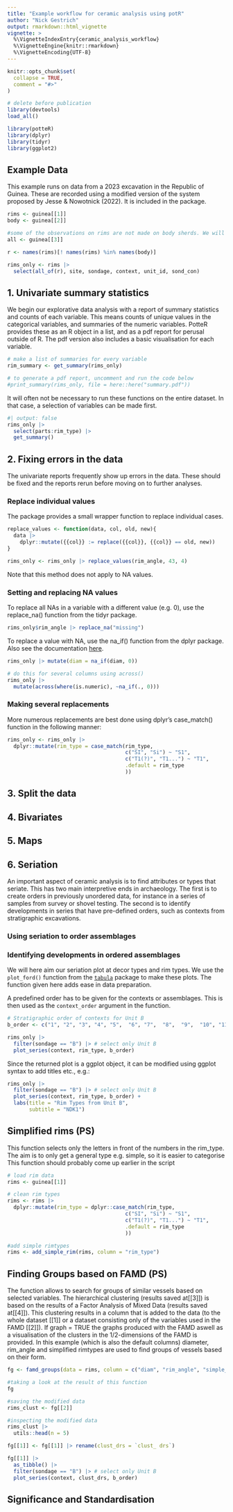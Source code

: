 ```yaml
---
title: "Example workflow for ceramic analysis using potR"
author: "Nick Gestrich"
output: rmarkdown::html_vignette
vignette: >
  %\VignetteIndexEntry{ceramic_analysis_workflow}
  %\VignetteEngine{knitr::rmarkdown}
  %\VignetteEncoding{UTF-8}
---
```


```r
knitr::opts_chunk$set(
  collapse = TRUE,
  comment = "#>"
)
```

```r
# delete before publication
library(devtools)
load_all()
```


```r
library(potteR)
library(dplyr)
library(tidyr)
library(ggplot2)
```

## Example Data

This example runs on data from a 2023 excavation in the Republic of Guinea. These are recorded using a modified version of the system proposed by Jesse & Nowotnick (2022). It is included in the package.

```r
rims <- guinea[[1]]
body <- guinea[[2]]

#some of the observations on rims are not made on body sherds. We will treat these observations separately
all <- guinea[[3]]

r <- names(rims)[! names(rims) %in% names(body)]

rims_only <- rims |> 
  select(all_of(r), site, sondage, context, unit_id, sond_con)
```

## 1. Univariate summary statistics

We begin our explorative data analysis with a report of summary statistics and counts of each variable. This means counts of unique values in the categorical variables, and summaries of the numeric variables. PotteR provides these as an R object in a list, and as a pdf report for perusal outside of R. The pdf version also includes a basic visualisation for each variable.

```r
# make a list of summaries for every variable
rim_summary <- get_summary(rims_only)

# to generate a pdf report, uncomment and run the code below
#print_summary(rims_only, file = here::here("summary.pdf"))
```

It will often not be necessary to run these functions on the entire dataset. In that case, a selection of variables can be made first.

```r
#| output: false
rims_only |> 
  select(parts:rim_type) |> 
  get_summary()
```

## 2. Fixing errors in the data

The univariate reports frequently show up errors in the data. These should be fixed and the reports rerun before moving on to further analyses.

### Replace individual values

The package provides a small wrapper function to replace individual cases.

```r
replace_values <- function(data, col, old, new){
  data |> 
    dplyr::mutate({{col}} := replace({{col}}, {{col}} == old, new))
}

rims_only <- rims_only |> replace_values(rim_angle, 43, 4)
```

Note that this method does not apply to NA values.

### Setting and replacing NA values

To replace all NAs in a variable with a different value (e.g. 0), use the replace_na() function from the tidyr package.

```r
rims_only$rim_angle |> replace_na("missing")
```

To replace a value with NA, use the na_if() function from the dplyr package. Also see the documentation [here](https://dplyr.tidyverse.org/reference/na_if.html).

```r
rims_only |> mutate(diam = na_if(diam, 0))

# do this for several columns using across()
rims_only |> 
  mutate(across(where(is.numeric), ~na_if(., 0)))
```

### Making several replacements

More numerous replacements are best done using dplyr's case_match() function in the following manner:

```r
rims_only <- rims_only |> 
  dplyr::mutate(rim_type = case_match(rim_type, 
                                      c("SI", "Si") ~ "S1",
                                      c("T1(?)", "T1...") ~ "T1",
                                      .default = rim_type
                                      ))
```

## 3. Split the data

## 4. Bivariates

## 5. Maps

## 6. Seriation

An important aspect of ceramic analysis is to find attributes or types that seriate. This has two main interpretive ends in archaeology. The first is to create orders in previously unordered data, for instance in a series of samples from survey or shovel testing. The second is to identify developments in series that have pre-defined orders, such as contexts from stratigraphic excavations.

### Using seriation to order assemblages

### Identifying developments in ordered assemblages

We will here aim our seriation plot at decor types and rim types. We use the `plot_ford()` function from the [`tabula`](https://www.tesselle.org/packages.html) package to make these plots. The function given here adds ease in data preparation.

A predefined order has to be given for the contexts or assemblages. This is then used as the `context_order` argument in the function.

```r
# Stratigraphic order of contexts for Unit B
b_order <- c("1", "2", "3", "4", "5",  "6", "7",  "8",  "9",  "10", "11", "12", "13", "14", "15", "16", "17", "18", "19", "20", "21", "22", "23",  "24", "25", "26")

rims_only |> 
  filter(sondage == "B") |> # select only Unit B
  plot_series(context, rim_type, b_order)
```

Since the returned plot is a ggplot object, it can be modified using ggplot syntax to add titles etc., e.g.:

```r
rims_only |> 
  filter(sondage == "B") |> # select only Unit B
  plot_series(context, rim_type, b_order) +
  labs(title = "Rim Types from Unit B",
       subtitle = "NDK1")
```


## Simplified rims (PS)
This function selects only the letters in front of the numbers in the rim_type. The aim is to only get a general type e.g. simple, so it is easier to categorise
This function should probably come up earlier in the script
```r
# load rim data
rims <- guinea[[1]]

# clean rim types
rims <- rims |> 
  dplyr::mutate(rim_type = dplyr::case_match(rim_type, 
                                      c("SI", "Si") ~ "S1",
                                      c("T1(?)", "T1...") ~ "T1",
                                      .default = rim_type
                                      ))

#add simple rimtypes
rims <- add_simple_rim(rims, column = "rim_type")

```


## Finding Groups based on FAMD (PS)
The function allows to search for groups of similar vessels based on selected variables. The hierarchical clustering (results saved at[[3]]) is based on the results of a Factor Analysis of Mixed Data (results saved at[[4]]). This clustering results in a column that is added to the data (to the whole dataset [[1]] or a dataset consisting only of the variables used in the FAMD [[2]]). If graph = TRUE the graphs produced with the FAMD aswell as a visualisation of the clusters in the 1/2-dimensions of the FAMD is provided.
In this example (which is also the default columns) diameter, rim_angle and simplified rimtypes are used to find groups of vessels based on their form.
```r


fg <- famd_groups(data = rims, column = c("diam", "rim_angle", "simple_rim_type"), graph = TRUE)

#taking a look at the result of this function
fg

#saving the modified data
rims_clust <- fg[[2]]

#inspecting the modified data
rims_clust |> 
  utils::head(n = 5)

```
```r
fg[[1]] <- fg[[1]] |> rename(clust_drs = `clust_ drs`)

fg[[1]] |> 
  as_tibble() |>
  filter(sondage == "B") |> # select only Unit B
  plot_series(context, clust_drs, b_order)
```



## Significance and Standardisation


